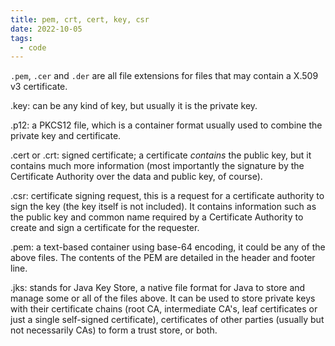 ```yaml
---
title: pem, crt, cert, key, csr
date: 2022-10-05
tags:
  - code
---
```

`.pem`, `.cer` and `.der` are all file extensions for files that may contain a X.509 v3 certificate.

.key: can be any kind of key, but usually it is the private key.

.p12: a PKCS12 file, which is a container format usually used to combine the private key and certificate.

.cert or .crt: signed certificate; a certificate *contains* the public key, but it contains much more information (most importantly the signature by the Certificate Authority over the data and public key, of course).

.csr: certificate signing request, this is a request for a certificate authority to sign the key (the key itself is not included). It contains information such as the public key and common name required by a Certificate Authority to create and sign a certificate for the requester.

.pem: a text-based container using base-64 encoding, it could be any of the above files. The contents of the PEM are detailed in the header and footer line.

.jks: stands for Java Key Store, a native file format for Java to store and manage some or all of the files above. It can be used to store private keys with their certificate chains (root CA, intermediate CA's, leaf certificates or just a single self-signed certificate), certificates of other parties (usually but not necessarily CAs) to form a trust store, or both.